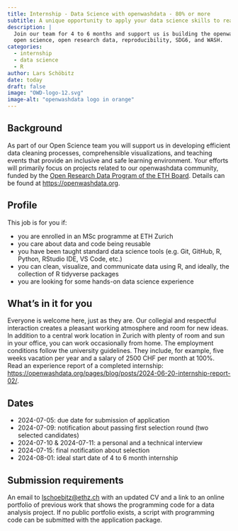 ```yaml
---
title: Internship - Data Science with openwashdata - 80% or more
subtitle: A unique opportunity to apply your data science skills to real-world problems in the WASH sector.
description: |
  Join our team for 4 to 6 months and support us is building the openwashdata community while learning about
  open science, open research data, reproducibility, SDG6, and WASH.
categories:
  - internship
  - data science
  - R
author: Lars Schöbitz
date: today
draft: false
image: "OWD-logo-12.svg"
image-alt: "openwashdata logo in orange"
---
```


## Background

As part of our Open Science team you will support us in developing efficient data cleaning processes, comprehensible visualizations, and teaching events that provide an inclusive and safe learning environment. Your efforts will primarily focus on projects related to our openwashdata community, funded by the [Open Research Data Program of the ETH Board](https://open-research-data-portal.ch/). Details can be found at <https://openwashdata.org>.

## Profile

This job is for you if:

- you are enrolled in an MSc programme at ETH Zurich
- you care about data and code being reusable
- you have been taught standard data science tools (e.g. Git, GitHub, R, Python, RStudio IDE, VS Code, etc.)
- you can clean, visualize, and communicate data using R, and ideally, the collection of R tidyverse packages
- you are looking for some hands-on data science experience

## What's in it for you

Everyone is welcome here, just as they are. Our collegial and respectful interaction creates a pleasant working atmosphere and room for new ideas. In addition to a central work location in Zurich with plenty of room and sun in your office, you can work occasionally from home. The employment conditions follow the university guidelines. They include, for example, five weeks vacation per year and a salary of 2500 CHF per month at 100%. Read an experience report of a completed internship: <https://openwashdata.org/pages/blog/posts/2024-06-20-internship-report-02/>.

## Dates

- 2024-07-05: due date for submission of application
- 2024-07-09: notification about passing first selection round (two selected candidates)
- 2024-07-10 & 2024-07-11: a personal and a technical interview
- 2024-07-15: final notification about selection
- 2024-08-01: ideal start date of 4 to 6 month internship

## Submission requirements

An email to <a href="mailto:lschoebitz@ethz.ch?subject=Internship - Data Science with openwashdata" target="_blank">lschoebitz@ethz.ch</a> with an updated CV and a link to an online portfolio of previous work that shows the programming code for a data analysis project. If no public portfolio exists, a script with programming code can be submitted with the application package.


